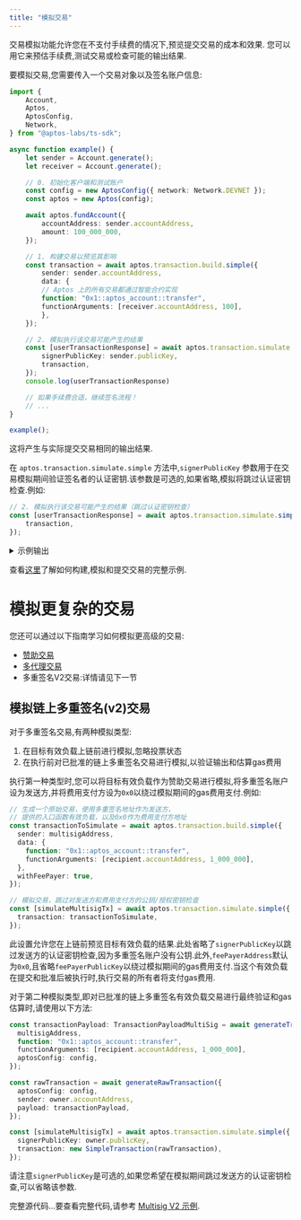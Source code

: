 ```yaml
---
title: "模拟交易"
---
```


交易模拟功能允许您在不支付手续费的情况下,预览提交交易的成本和效果.
您可以用它来预估手续费,测试交易或检查可能的输出结果.

要模拟交易,您需要传入一个交易对象以及签名账户信息:

```typescript filename="simulate-a-transaction.ts"
import {
    Account,
    Aptos,
    AptosConfig,
    Network,
} from "@aptos-labs/ts-sdk";

async function example() {
    let sender = Account.generate();
    let receiver = Account.generate();

    // 0. 初始化客户端和测试账户
    const config = new AptosConfig({ network: Network.DEVNET });
    const aptos = new Aptos(config);

    await aptos.fundAccount({
        accountAddress: sender.accountAddress,
        amount: 100_000_000,
    });

    // 1. 构建交易以预览其影响
    const transaction = await aptos.transaction.build.simple({
        sender: sender.accountAddress,
        data: {
        // Aptos 上的所有交易都通过智能合约实现
        function: "0x1::aptos_account::transfer",
        functionArguments: [receiver.accountAddress, 100],
        },
    });

    // 2. 模拟执行该交易可能产生的结果
    const [userTransactionResponse] = await aptos.transaction.simulate.simple({
        signerPublicKey: sender.publicKey,
        transaction,
    });
    console.log(userTransactionResponse)

    // 如果手续费合适，继续签名流程！
    // ...
}

example();
```

这将产生与实际提交交易相同的输出结果.

在 `aptos.transaction.simulate.simple` 方法中,`signerPublicKey` 参数用于在交易模拟期间验证签名者的认证密钥.该参数是可选的,如果省略,模拟将跳过认证密钥检查.例如:

```typescript
// 2. 模拟执行该交易可能产生的结果（跳过认证密钥检查）
const [userTransactionResponse] = await aptos.transaction.simulate.simple({
    transaction,
});
```

<details>
  <summary>示例输出</summary>

  ```shellscript filename="Terminal"
  {
    version: '9534925',
    hash: '0xea50b6fbea39ad1ba015d11cda0e7478334669c34830bc3df067a260d680893c',
    state_change_hash: '0x0000000000000000000000000000000000000000000000000000000000000000',
    event_root_hash: '0x0000000000000000000000000000000000000000000000000000000000000000',
    state_checkpoint_hash: null,
    gas_used: '9',
    success: true,
    vm_status: 'Executed successfully',
    accumulator_root_hash: '0x0000000000000000000000000000000000000000000000000000000000000000',
    changes: [
      {
        address: '0x811d5a94ccb597fa2a4f7872a3c678867cff94130d9378c39304c1354ef54abe',
        state_key_hash: '0x09adecee8779b64d05847488e2dbec6679c0c9e2fe618caf0793472ba3a7e4ab',
        data: [Object],
        type: 'write_resource'
      },
      {
        address: '0x811d5a94ccb597fa2a4f7872a3c678867cff94130d9378c39304c1354ef54abe',
        state_key_hash: '0x0c70ede5412277b81d9f8d99369930ed5d56ad65862e3e878ad22dd5500833d0',
        data: [Object],
        type: 'write_resource'
      },
      {
        address: '0xf40c314051890d16ba0a2ba427e003a83e730956fdeccf6c8eebc893a229ddc1',
        state_key_hash: '0x503f9cffb248036da24e18875f3dce72bb33d1d3ef5cfdbdb2fb3411cd718f4f',
        data: [Object],
        type: 'write_resource'
      },
      {
        state_key_hash: '0x6e4b28d40f98a106a65163530924c0dcb40c1349d3aa915d108b4d6cfc1ddb19',
        handle: '0x1b854694ae746cdbd8d44186ca4929b2b337df21d1c74633be19b2710552fdca',
        key: '0x0619dc29a0aac8fa146714058e8dd6d2d0f3bdf5f6331907bf91f3acd81e6935',
        value: '0x708f579f62cb01000100000000000000',
        data: null,
        type: 'write_table_item'
      }
    ],
    sender: '0x811d5a94ccb597fa2a4f7872a3c678867cff94130d9378c39304c1354ef54abe',
    sequence_number: '0',
    max_gas_amount: '200000',
    gas_unit_price: '100',
    expiration_timestamp_secs: '1718983701',
    payload: {
      function: '0x1::aptos_account::transfer',
      type_arguments: [],
      arguments: [
        '0xf40c314051890d16ba0a2ba427e003a83e730956fdeccf6c8eebc893a229ddc1',
        '100'
      ],
      type: 'entry_function_payload'
    },
    signature: {
      public_key: '0x966b6b9aa8feb58ee1b911235dea1f185b9169de56303d18bb59937066881e44',
      signature: '0x00000000000000000000000000000000000000000000000000000000000000000000000000000000000000000000000000000000000000000000000000000000',
      type: 'ed25519_signature'
    },
    events: [
      {
        guid: [Object],
        sequence_number: '0',
        type: '0x1::coin::CoinWithdraw',
        data: [Object]
      },
      {
        guid: [Object],
        sequence_number: '0',
        type: '0x1::coin::WithdrawEvent',
        data: [Object]
      },
      {
        guid: [Object],
        sequence_number: '0',
        type: '0x1::coin::CoinDeposit',
        data: [Object]
      },
      {
        guid: [Object],
        sequence_number: '1',
        type: '0x1::coin::DepositEvent',
        data: [Object]
      },
      {
        guid: [Object],
        sequence_number: '0',
        type: '0x1::transaction_fee::FeeStatement',
        data: [Object]
      }
    ],
    timestamp: '1718983681460047'
  }
  ```
</details>

查看[这里](/zh/build/sdks/ts-sdk/building-transactions)了解如何构建,模拟和提交交易的完整示例.

# 模拟更复杂的交易

您还可以通过以下指南学习如何模拟更高级的交易:

- [赞助交易](/zh/build/sdks/ts-sdk/building-transactions/sponsoring-transactions)
- [多代理交易](/zh/build/sdks/ts-sdk/building-transactions/multi-agent-transactions)
- 多重签名V2交易:详情请见下一节

## 模拟链上多重签名(v2)交易

对于多重签名交易,有两种模拟类型:

1. 在目标有效负载上链前进行模拟,忽略投票状态
2. 在执行前对已批准的链上多重签名交易进行模拟,以验证输出和估算gas费用

执行第一种类型时,您可以将目标有效负载作为赞助交易进行模拟,将多重签名账户设为发送方,并将费用支付方设为`0x0`以绕过模拟期间的gas费用支付.例如:

```typescript
// 生成一个原始交易，使用多重签名地址作为发送方，
// 提供的入口函数有效负载，以及0x0作为费用支付方地址
const transactionToSimulate = await aptos.transaction.build.simple({
  sender: multisigAddress,
  data: {
    function: "0x1::aptos_account::transfer",
    functionArguments: [recipient.accountAddress, 1_000_000],
  },
  withFeePayer: true,
});

// 模拟交易，跳过对发送方和费用支付方的公钥/授权密钥检查
const [simulateMultisigTx] = await aptos.transaction.simulate.simple({
  transaction: transactionToSimulate,
});
```

此设置允许您在上链前预览目标有效负载的结果.此处省略了`signerPublicKey`以跳过发送方的认证密钥检查,因为多重签名账户没有公钥.此外,`feePayerAddress`默认为`0x0`,且省略`feePayerPublicKey`以绕过模拟期间的gas费用支付.当这个有效负载在提交和批准后被执行时,执行交易的所有者将支付gas费用.

对于第二种模拟类型,即对已批准的链上多重签名有效负载交易进行最终验证和gas估算时,请使用以下方法:

```typescript
const transactionPayload: TransactionPayloadMultiSig = await generateTransactionPayload({
  multisigAddress,
  function: "0x1::aptos_account::transfer",
  functionArguments: [recipient.accountAddress, 1_000_000],
  aptosConfig: config,
});

const rawTransaction = await generateRawTransaction({
  aptosConfig: config,
  sender: owner.accountAddress,
  payload: transactionPayload,
});

const [simulateMultisigTx] = await aptos.transaction.simulate.simple({
  signerPublicKey: owner.publicKey,
  transaction: new SimpleTransaction(rawTransaction),
});
```

请注意`signerPublicKey`是可选的,如果您希望在模拟期间跳过发送方的认证密钥检查,可以省略该参数.

完整源代码...要查看完整代码,请参考 [Multisig V2 示例](https://github.com/aptos-labs/aptos-ts-sdk/blob/main/examples/typescript-esm/multisig_v2.ts).
